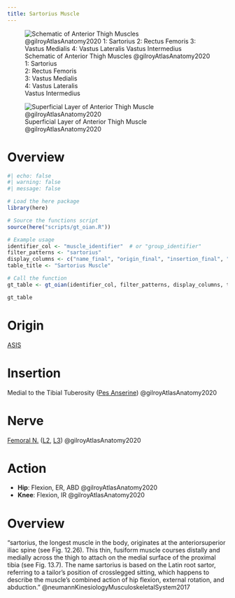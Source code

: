 ```yaml
---
title: Sartorius Muscle
---
```


:::{layout-ncol="2"}

![Schematic of Anterior Thigh Muscles @gilroyAtlasAnatomy2020 </br> 1: Sartorius </br> 2: Rectus Femoris </br> 3: Vastus Medialis </br> 4: Vastus Lateralis </br> Vastus Intermedius](/The Archive/Anatomy/Skeletal Muscles/Lower limb muscles/Thigh Muscles/Anterior Thigh Muscles/images/gilroyatlas fig31.24a anterior thigh muscles schematic.png)

![Superficial Layer of Anterior Thigh Muscle @gilroyAtlasAnatomy2020](/The Archive/Anatomy/Skeletal Muscles/Lower limb muscles/Thigh Muscles/Anterior Thigh Muscles/images/gilroyatlas fig31.24b anterior thigh muscles superficial layer.png)

:::

# Overview

```r
#| echo: false
#| warning: false
#| message: false

# Load the here package
library(here)

# Source the functions script
source(here("scripts/gt_oian.R"))

# Example usage
identifier_col <- "muscle_identifier"  # or "group_identifier"
filter_patterns <- "sartorius"
display_columns <- c("name_final", "origin_final", "insertion_final", "innervation_final", "action_final")
table_title <- "Sartorius Muscle"

# Call the function
gt_table <- gt_oian(identifier_col, filter_patterns, display_columns, table_title)

gt_table
```

# Origin {#origin}
[ASIS]({{< var ref-coxal-bone.asis >}})

# Insertion {#insertion}

Medial to the Tibial Tuberosity ([Pes Anserine]({{< var ref-pes-anserine >}})) @gilroyAtlasAnatomy2020


# Nerve
[Femoral N.]({{< var ref-femoral-nerve.path >}}) ([L2]({{< var ref-nerve-root.l2 >}}), [L3]({{< var ref-nerve-root.l3 >}})) @gilroyAtlasAnatomy2020 

# Action {#action}

- **Hip**: Flexion, ER, ABD @gilroyAtlasAnatomy2020 
- **Knee**: Flexion, IR @gilroyAtlasAnatomy2020 



# Overview

"sartorius, the longest muscle in the body, originates at the anterior­superior iliac spine (see Fig. 12.26). This thin, fusiform muscle courses distally and medially across the thigh to attach on the medial surface of the proximal tibia (see Fig. 13.7). The name sartorius is based on the Latin root sartor, referring to a tailor’s position of cross­legged sitting, which happens to describe the muscle’s combined action of hip flexion, external rotation, and abduction." @neumannKinesiologyMusculoskeletalSystem2017